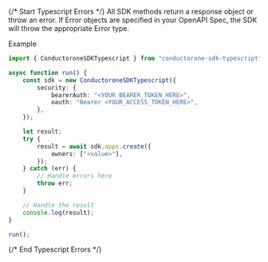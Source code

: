 {/* Start Typescript Errors */}
All SDK methods return a response object or throw an error. If Error objects are specified in your OpenAPI Spec, the SDK will throw the appropriate Error type.



Example

```typescript
import { ConductoroneSDKTypescript } from "conductorone-sdk-typescript";

async function run() {
    const sdk = new ConductoroneSDKTypescript({
        security: {
            bearerAuth: "<YOUR_BEARER_TOKEN_HERE>",
            oauth: "Bearer <YOUR_ACCESS_TOKEN_HERE>",
        },
    });

    let result;
    try {
        result = await sdk.apps.create({
            owners: ["<value>"],
        });
    } catch (err) {
        // Handle errors here
        throw err;
    }

    // Handle the result
    console.log(result);
}

run();

```
{/* End Typescript Errors */}
